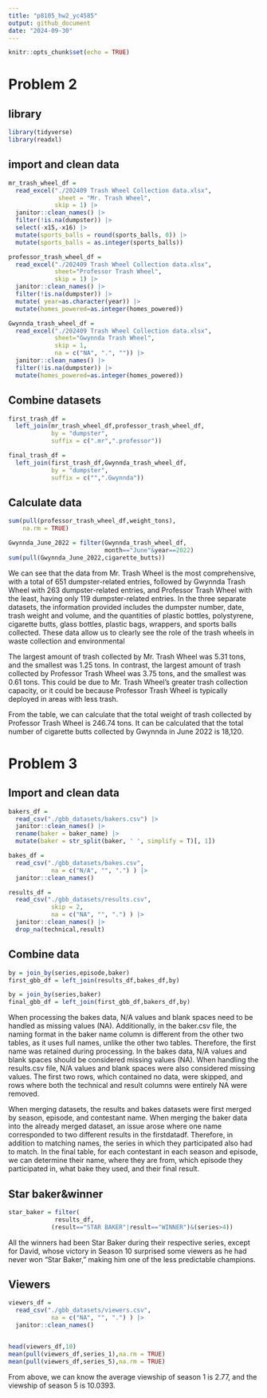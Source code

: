 ```yaml
---
title: "p8105_hw2_yc4585"
output: github_document
date: "2024-09-30"
---
```


```r
knitr::opts_chunk$set(echo = TRUE)
```
# Problem 2
## library
```r
library(tidyverse)
library(readxl)
```

## import and clean data

```r
mr_trash_wheel_df = 
  read_excel("./202409 Trash Wheel Collection data.xlsx",
              sheet = "Mr. Trash Wheel",
             skip = 1) |>
  janitor::clean_names() |>
  filter(!is.na(dumpster)) |>
  select(-x15,-x16) |>
  mutate(sports_balls = round(sports_balls, 0)) |>
  mutate(sports_balls = as.integer(sports_balls))

professor_trash_wheel_df = 
  read_excel("./202409 Trash Wheel Collection data.xlsx",
             sheet="Professor Trash Wheel",
             skip = 1) |>
  janitor::clean_names() |>
  filter(!is.na(dumpster)) |>
  mutate( year=as.character(year)) |>
  mutate(homes_powered=as.integer(homes_powered))

Gwynnda_trash_wheel_df = 
  read_excel("./202409 Trash Wheel Collection data.xlsx", 
             sheet="Gwynnda Trash Wheel",
             skip = 1,
             na = c("NA", ".", "")) |>
  janitor::clean_names() |>
  filter(!is.na(dumpster)) |>
  mutate(homes_powered=as.integer(homes_powered))


```
## Combine datasets
```r
first_trash_df = 
  left_join(mr_trash_wheel_df,professor_trash_wheel_df,
            by = "dumpster",
            suffix = c(".mr",".professor"))

final_trash_df = 
  left_join(first_trash_df,Gwynnda_trash_wheel_df,
            by = "dumpster",
            suffix = c("",".Gwynnda"))

```

## Calculate data
```r
sum(pull(professor_trash_wheel_df,weight_tons),
    na.rm = TRUE)

Gwynnda_June_2022 = filter(Gwynnda_trash_wheel_df,
                           month=="June"&year==2022)
sum(pull(Gwynnda_June_2022,cigarette_butts))
```

  We can see that the data from Mr. Trash Wheel is the most comprehensive, with a total of 651 dumpster-related entries, followed by Gwynnda Trash Wheel with 263 dumpster-related entries, and Professor Trash Wheel with the least, having only 119 dumpster-related entries. In the three separate datasets, the information provided includes the dumpster number, date, trash weight and volume, and the quantities of plastic bottles, polystyrene, cigarette butts, glass bottles, plastic bags, wrappers, and sports balls collected. These data allow us to clearly see the role of the trash wheels in waste collection and environmental 
  
  The largest amount of trash collected by Mr. Trash Wheel was 5.31 tons, and the smallest was 1.25 tons. In contrast, the largest amount of trash collected by Professor Trash Wheel was 3.75 tons, and the smallest was 0.61 tons. This could be due to Mr. Trash Wheel's greater trash collection capacity, or it could be because Professor Trash Wheel is typically deployed in areas with less trash. 
  
  From the table, we can calculate that the total weight of trash collected by Professor Trash Wheel is 246.74 tons. It can be calculated that the total number of cigarette butts collected by Gwynnda in June 2022 is 18,120.

# Problem 3
## Import and clean data
```r
bakers_df = 
  read_csv("./gbb_datasets/bakers.csv") |>
  janitor::clean_names() |>
  rename(baker = baker_name) |>
  mutate(baker = str_split(baker, ' ', simplify = T)[, 1])

bakes_df = 
  read_csv("./gbb_datasets/bakes.csv",
            na = c("N/A", "", ".") ) |>
  janitor::clean_names()

results_df = 
  read_csv("./gbb_datasets/results.csv",
            skip = 2,
            na = c("NA", "", ".") ) |>
  janitor::clean_names() |>
  drop_na(technical,result)
```
## Combine data
```r
by = join_by(series,episode,baker)
first_gbb_df = left_join(results_df,bakes_df,by)

by = join_by(series,baker)
final_gbb_df = left_join(first_gbb_df,bakers_df,by)
```

When processing the bakes data, N/A values and blank spaces need to be handled as missing values (NA). Additionally, in the baker.csv file, the naming format in the baker name column is different from the other two tables, as it uses full names, unlike the other two tables. Therefore, the first name was retained during processing. In the bakes data, N/A values and blank spaces should be considered missing values (NA). When handling the results.csv file, N/A values and blank spaces were also considered missing values. The first two rows, which contained no data, were skipped, and rows where both the technical and result columns were entirely NA were removed.

When merging datasets, the results and bakes datasets were first merged by season, episode, and contestant name. When merging the baker data into the already merged dataset, an issue arose where one name corresponded to two different results in the firstdatadf. Therefore, in addition to matching names, the series in which they participated also had to match. In the final table, for each contestant in each season and episode, we can determine their name, where they are from, which episode they participated in, what bake they used, and their final result.

## Star baker&winner

```r
star_baker = filter(
             results_df,
            (result=="STAR BAKER"|result=="WINNER")&(series>4))

```
All the winners had been Star Baker during their respective series, except for David, whose victory in Season 10 surprised some viewers as he had never won "Star Baker," making him one of the less predictable champions.

## Viewers
```r
viewers_df = 
  read_csv("./gbb_datasets/viewers.csv",
            na = c("NA", "", ".") ) |>
  janitor::clean_names()


head(viewers_df,10)
mean(pull(viewers_df,series_1),na.rm = TRUE)
mean(pull(viewers_df,series_5),na.rm = TRUE)
```
From above, we can know the average viewship of season 1 is 2.77, and the viewship of season 5 is 10.0393.


